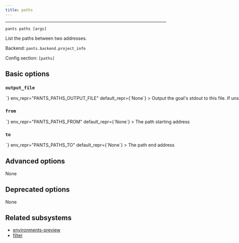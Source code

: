 ```yaml
---
title: paths
---
```



---

```
pants paths [args]
```

List the paths between two addresses.

Backend: <span className="color--primary">`pants.backend.project_info`</span>

Config section: <span className="color--primary">`[paths]`</span>

<span className={styles.options}>

## Basic options

### `output_file`

<Option
  cli_repr={`--paths-output-file=<path>`}
  env_repr="PANTS_PATHS_OUTPUT_FILE"
  default_repr={`None`}
>
  Output the goal&#x27;s stdout to this file. If unspecified, outputs to stdout.
</Option>

### `from`

<Option
  cli_repr={`--paths-from=<str>`}
  env_repr="PANTS_PATHS_FROM"
  default_repr={`None`}
>
  The path starting address
</Option>

### `to`

<Option
  cli_repr={`--paths-to=<str>`}
  env_repr="PANTS_PATHS_TO"
  default_repr={`None`}
>
  The path end address
</Option>

## Advanced options

None

## Deprecated options

None

## Related subsystems

- [environments-preview](../subsystems/environments-preview.mdx)
- [filter](../subsystems/filter.mdx)

</span>
